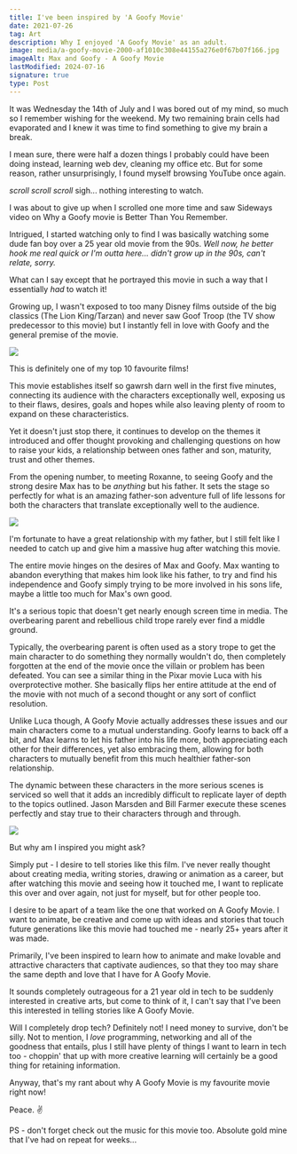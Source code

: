 ```yaml
---
title: I've been inspired by 'A Goofy Movie'
date: 2021-07-26
tag: Art
description: Why I enjoyed 'A Goofy Movie' as an adult.
image: media/a-goofy-movie-2000-af1010c308e44155a276e0f67b07f166.jpg
imageAlt: Max and Goofy - A Goofy Movie
lastModified: 2024-07-16
signature: true
type: Post
---
```


It was Wednesday the 14th of July and I was bored out of my mind, so much so I remember wishing for the weekend. My two remaining brain cells had evaporated and I knew it was time to find something to give my brain a break.

I mean sure, there were half a dozen things I probably could have been doing instead, learning web dev, cleaning my office etc. But for some reason, rather unsurprisingly, I found myself browsing YouTube once again.

_scroll_ _scroll_ _scroll_ sigh... nothing interesting to watch.

I was about to give up when I scrolled one more time and saw Sideways video on Why a Goofy movie is Better Than You Remember.

Intrigued, I started watching only to find I was basically watching some dude fan boy over a 25 year old movie from the 90s. _Well now, he better hook me real quick or I'm outta here... didn't grow up in the 90s, can't relate, sorry._

What can I say except that he portrayed this movie in such a way that I essentially _had_ to watch it!

Growing up, I wasn't exposed to too many Disney films outside of the big classics (The Lion King/Tarzan) and never saw Goof Troop (the TV show predecessor to this movie) but I instantly fell in love with Goofy and the general premise of the movie.

![](/media/ducktales-a-goofy-movie-powerline-1213971-1280x0-1.jpeg)

This is definitely one of my top 10 favourite films!

This movie establishes itself so gawrsh darn well in the first five minutes, connecting its audience with the characters exceptionally well, exposing us to their flaws, desires, goals and hopes while also leaving plenty of room to expand on these characteristics.

Yet it doesn't just stop there, it continues to develop on the themes it introduced and offer thought provoking and challenging questions on how to raise your kids, a relationship between ones father and son, maturity, trust and other themes.

From the opening number, to meeting Roxanne, to seeing Goofy and the strong desire Max has to be _anything_ but his father. It sets the stage so perfectly for what is an amazing father-son adventure full of life lessons for both the characters that translate exceptionally well to the audience.

![](/media/a-goofy-movie-max-big-foot-and-goofy.jpg)

I'm fortunate to have a great relationship with my father, but I still felt like I needed to catch up and give him a massive hug after watching this movie.

The entire movie hinges on the desires of Max and Goofy. Max wanting to abandon everything that makes him look like his father, to try and find his independence and Goofy simply trying to be more involved in his sons life, maybe a little too much for Max's own good.

It's a serious topic that doesn't get nearly enough screen time in media. The overbearing parent and rebellious child trope rarely ever find a middle ground.

Typically, the overbearing parent is often used as a story trope to get the main character to do something they normally wouldn't do, then completely forgotten at the end of the movie once the villain or problem has been defeated. You can see a similar thing in the Pixar movie Luca with his overprotective mother. She basically flips her entire attitude at the end of the movie with not much of a second thought or any sort of conflict resolution.

Unlike Luca though, A Goofy Movie actually addresses these issues and our main characters come to a mutual understanding. Goofy learns to back off a bit, and Max learns to let his father into his life more, both appreciating each other for their differences, yet also embracing them, allowing for both characters to mutually benefit from this much healthier father-son relationship.

The dynamic between these characters in the more serious scenes is serviced so well that it adds an incredibly difficult to replicate layer of depth to the topics outlined. Jason Marsden and Bill Farmer execute these scenes perfectly and stay true to their characters through and through.

![](/media/0f92b16b782807c21c8bdae5c7316e84.jpg)

But why am I inspired you might ask?

Simply put - I desire to tell stories like this film. I've never really thought about creating media, writing stories, drawing or animation as a career, but after watching this movie and seeing how it touched me, I want to replicate this over and over again, not just for myself, but for other people too.

I desire to be apart of a team like the one that worked on A Goofy Movie. I want to animate, be creative and come up with ideas and stories that touch future generations like this movie had touched me - nearly 25+ years after it was made.

Primarily, I've been inspired to learn how to animate and make lovable and attractive characters that captivate audiences, so that they too may share the same depth and love that I have for A Goofy Movie.

It sounds completely outrageous for a 21 year old in tech to be suddenly interested in creative arts, but come to think of it, I can't say that I've been this interested in telling stories like A Goofy Movie.

Will I completely drop tech? Definitely not! I need money to survive, don't be silly. Not to mention, I _love_ programming, networking and all of the goodness that entails, plus I still have plenty of things I want to learn in tech too - choppin' that up with more creative learning will certainly be a good thing for retaining information.

Anyway, that's my rant about why A Goofy Movie is my favourite movie right now!

Peace. ✌️

PS - don't forget check out the music for this movie too. Absolute gold mine that I've had on repeat for weeks...

